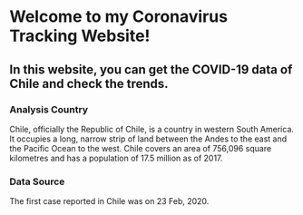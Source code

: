 # Welcome to my Coronavirus Tracking Website!
## In this website, you can get the COVID-19 data of Chile and check the trends.


### Analysis Country

Chile, officially the Republic of Chile, is a country in western South America. It occupies a long, narrow strip of land between the Andes to the east and the Pacific Ocean to the west. Chile covers an area of 756,096 square kilometres and has a population of 17.5 million as of 2017.



### Data Source

The first case reported in Chile was on 23 Feb, 2020.